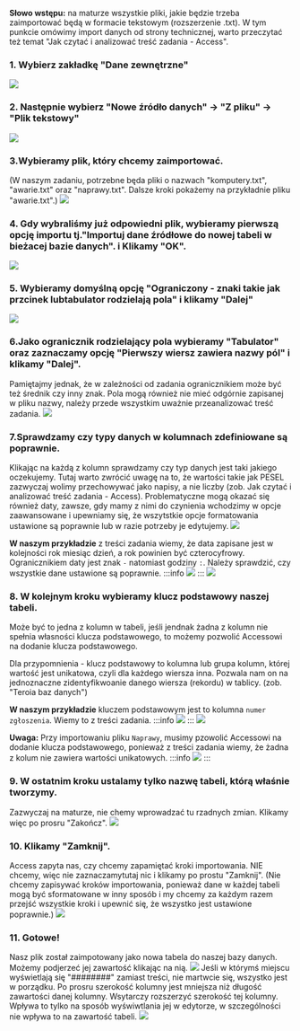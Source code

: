 **Słowo wstępu:** na maturze wszystkie pliki, jakie będzie trzeba zaimportować będą w formacie tekstowym (rozszerzenie .txt). 
W tym punkcie omówimy import danych od strony technicznej, warto przeczytać też temat "Jak czytać i analizować treść zadania - Access".

### 1. Wybierz zakładkę "Dane zewnętrzne"
![](https://i.imgur.com/NYdFPM0.png)
### 2. Następnie wybierz "Nowe źródło danych" -> "Z pliku" -> "Plik tekstowy"
![](https://i.imgur.com/WFxNCQz.png)
### 3.Wybieramy plik, który chcemy zaimportować.
(W naszym zadaniu, potrzebne będa pliki o nazwach "komputery.txt", "awarie.txt" oraz "naprawy.txt". 
Dalsze kroki pokażemy na przykładnie pliku "awarie.txt".)
![](https://i.imgur.com/yrJ5iI1.png)
### 4. Gdy wybraliśmy już odpowiedni plik, wybieramy pierwszą opcję importu tj."Importuj dane źródłowe do nowej tabeli w bieżacej bazie danych". i Klikamy "OK".
![](https://i.imgur.com/rgnX4S6.png)
### 5. Wybieramy domyślną opcję "Ograniczony - znaki takie jak przcinek lubtabulator rodzielają pola" i klikamy "Dalej"
![](https://i.imgur.com/tVLwYtU.png)
### 6.Jako ogranicznik rodzielający pola wybieramy "Tabulator" oraz zaznaczamy opcję "Pierwszy wiersz zawiera nazwy pól" i klikamy "Dalej".
Pamiętajmy jednak, że w zależności od zadania ogranicznikiem może być też średnik czy inny znak. Pola mogą również nie mieć odgórnie zapisanej w pliku nazwy, należy przede wszystkim uważnie przeanalizować treść zadania.
![](https://i.imgur.com/opThVuv.png)
### 7.Sprawdzamy czy typy danych w kolumnach zdefiniowane są poprawnie.
Klikając na każdą z kolumn sprawdzamy czy typ danych jest taki jakiego oczekujemy. Tutaj warto zwrócić uwagę na to, że wartości takie jak PESEL zazwyczaj wolimy przechowywać jako napisy, a nie liczby (zob. Jak czytać i analizować treść zadania - Access).
Problematyczne mogą okazać się również daty, zawsze, gdy mamy z nimi do czynienia wchodzimy w opcje zaawansowane i upewniamy się, że wszytstkie opcje formatowania ustawione są poprawnie lub w razie potrzeby je edytujemy.
![](https://i.imgur.com/Zp50yNG.png)


**W naszym przykładzie** z treści zadania wiemy, że data zapisane jest w kolejności rok miesiąc dzień, a rok powinien być czterocyfrowy. Ogranicznikiem daty jest znak `-` natomiast godziny `:`. Należy sprawdzić, czy wszystkie dane ustawione są poprawnie. 
:::info
![](https://i.imgur.com/ZnQ638b.png)
:::
![](https://i.imgur.com/wDwQZ5n.png)

### 8. W kolejnym kroku wybieramy klucz podstawowy naszej tabeli. 
Może być to jedna z kolumn w tabeli, jeśli jendnak żadna z kolumn nie spełnia własności klucza podstawowego, to możemy pozwolić Accessowi na dodanie klucza podstawowego.

Dla przypomnienia - klucz podstawowy to kolumna lub grupa kolumn, której wartość jest unikatowa, czyli dla każdego wiersza inna. Pozwala nam on na jednoznaczne zidentyfikwoanie danego wiersza (rekordu) w tablicy. (zob. "Teroia baz danych")

**W naszym przykładzie** kluczem podstawowym jest to kolumna `numer zgłoszenia`. Wiemy to z treści zadania. 
:::info
![](https://i.imgur.com/QOs0H6a.png)
:::
![](https://i.imgur.com/Lb3qtks.png)

**Uwaga:** Przy importowaniu pliku `Naprawy`, musimy pzowolić Accessowi na dodanie klucza podstawowego, ponieważ z treści zadania wiemy, że żadna z kolum nie zawiera wartości unikatowych.
:::info
![](https://i.imgur.com/ISCIHtP.png)
:::

### 9. W ostatnim kroku ustalamy tylko nazwę tabeli, którą właśnie tworzymy. 
Zazwyczaj na maturze, nie chemy wprowadzać tu rzadnych zmian. Klikamy więc po prosru "Zakończ".
![](https://i.imgur.com/KrQCZOz.png)
### 10. Klikamy "Zamknij".
Access zapyta nas, czy chcemy zapamiętać kroki importowania. NIE chcemy, więc nie zaznaczamytutaj nic i klikamy po prostu "Zamknij".
(Nie chcemy zapisywać kroków importowania, ponieważ dane w każdej tabeli mogą być sformatowane w inny sposób i my chcemy za każdym razem przejść wszystkie kroki i upewnić się, że wszystko jest ustawione poprawnie.)
![](https://i.imgur.com/33mDdVv.png)
### 11. Gotowe!
Nasz plik został zaimpotowany jako nowa tabela do naszej bazy danych. Możemy podjerzeć jej zawartość klikając na nią. ![](https://i.imgur.com/s2UyBDO.png)
Jeśli w którymś miejscu wyświetlają się "########" zamiast treści, nie martwcie się, wszystko jest w porządku. Po prosru szerokość kolumny jest mniejsza niż długość zawartości danej kolumny. Wsytarczy rozszerzyć szerokość tej kolumny. Wpływa to tylko na sposób wyświwtlania jej w edytorze, w szczególności nie wpływa to na zawartość tabeli.
![](https://i.imgur.com/6OLPPrF.png)
